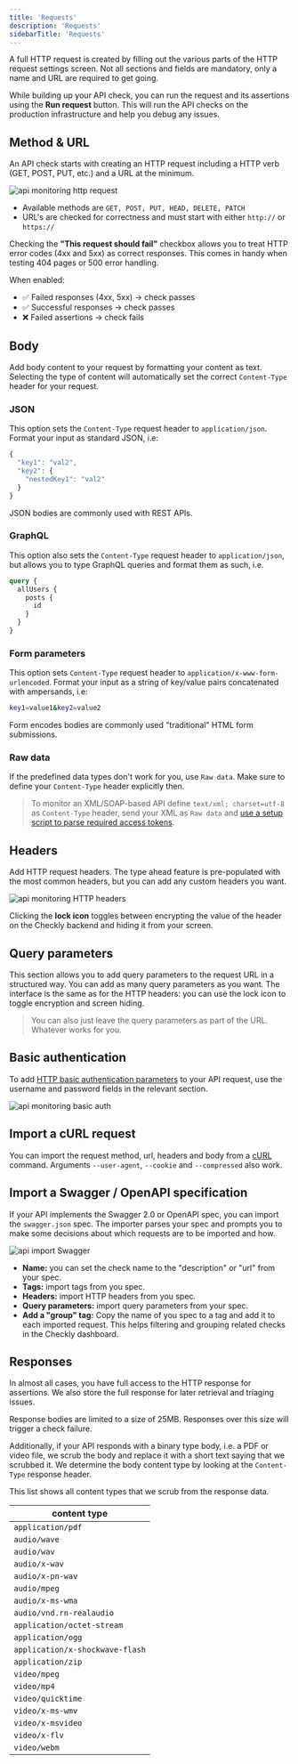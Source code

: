 ```yaml
---
title: 'Requests'
description: 'Requests'
sidebarTitle: 'Requests'
---
```




A full HTTP request is created by filling out the various parts of the HTTP request settings screen. Not all sections and fields
are mandatory, only a name and URL are required to get going.

While building up your API check, you can run the request and its assertions using the **Run request** button. This will run the
API checks on the production infrastructure and help you debug any issues.

## Method & URL

An API check starts with creating an HTTP request including a HTTP verb (GET, POST, PUT, etc.) and a URL at the minimum.

![api monitoring http request](/images/docs/images/api-checks/http-request-method.png)

- Available methods are `GET, POST, PUT, HEAD, DELETE, PATCH`
- URL's are checked for correctness and must start with either `http://` or `https://`

Checking the **"This request should fail"** checkbox allows you to treat HTTP error codes (4xx and 5xx) as correct responses. This comes in handy when testing 404 pages or 500 error handling.

When enabled:
  * ✅ Failed responses (4xx, 5xx) → check passes
  * ✅ Successful responses → check passes
  * ❌ Failed assertions → check fails

## Body

Add body content to your request by formatting your content as text. Selecting the type of content will automatically set the correct `Content-Type` header for your request.

### JSON

This option sets the `Content-Type` request header to `application/json`. Format your input as standard JSON, i.e:

```js
{
  "key1": "val2",
  "key2": {
    "nestedKey1": "val2"
  }
}
```
JSON bodies are commonly used with REST APIs.

### GraphQL


This option also sets the `Content-Type` request header to `application/json`, but allows you to type GraphQL queries and
format them as such, i.e.

```graphql
query {
  allUsers {
    posts {
      id
    }
  }
}
```

### Form parameters

This option sets `Content-Type` request header to `application/x-www-form-urlencoded`. Format your input as a string of key/value pairs concatenated with ampersands, i.e:

```bash
key1=value1&key2=value2
```
Form encodes bodies are commonly used "traditional" HTML form submissions.

### Raw data

If the predefined data types don't work for you, use `Raw data`. Make sure to define your `Content-Type` header explicitly then.

> To monitor an XML/SOAP-based API define `text/xml; charset=utf-8` as `Content-Type` header, send your XML as `Raw data` and [use a setup script to parse required access tokens](/docs/api-checks/setup-script-examples/#parse-xmlsoap-data).

## Headers

Add HTTP request headers. The type ahead feature is pre-populated with the most common headers, but you can add any custom headers you want.

![api monitoring HTTP headers](/images/docs/images/api-checks/http-request-headers.png)

Clicking the **lock icon** toggles between encrypting the value of the header on the Checkly backend and hiding it from your screen.

## Query parameters

This section allows you to add query parameters to the request URL in a structured way. You can add as many query parameters as you want. The interface is the same as for the HTTP headers: you can use the lock icon to toggle encryption and screen hiding.

> You can also just leave the query parameters as part of the URL. Whatever works for you.

## Basic authentication

To add [HTTP basic authentication parameters](https://developer.mozilla.org/en-US/docs/Web/HTTP/Authentication) to your API
request, use the username and password fields in the relevant section.

![api monitoring basic auth](/images/docs/images/api-checks/http-request-auth.png)

## Import a cURL request

You can import the request method, url, headers and body from a [cURL](https://curl.haxx.se/) command.
Arguments `--user-agent`, `--cookie` and `--compressed` also work.

## Import a Swagger / OpenAPI specification

If your API implements the Swagger 2.0 or OpenAPI spec, you can import the `swagger.json` spec. The importer
parses your spec and prompts you to make some decisions about which requests are to be imported and how.

![api import Swagger](/images/docs/images/api-checks/swagger-import-wizard.png)

- **Name:** you can set the check name to the "description" or "url" from your spec.
- **Tags:** import tags from you spec.
- **Headers:** import HTTP headers from you spec.
- **Query parameters:** import query parameters from your spec.
- **Add a "group" tag:** Copy the name of you spec to a tag and add it to each imported request. This helps
filtering and grouping related checks in the Checkly dashboard.

## Responses

In almost all cases, you have full access to the HTTP response for assertions. We also store the full response
for later retrieval and triaging issues.

Response bodies are limited to a size of 25MB. Responses over this size will trigger a check failure.

Additionally, if your API responds with a binary type body, i.e. a PDF or video file, we scrub the body and replace
it with a short text saying that we scrubbed it. We determine the body content type by looking at the `Content-Type`
response header.

This list shows all content types that we scrub from the response data.

| content type |
| ------------- |
|`application/pdf`|
|`audio/wave`|
|`audio/wav`|
|`audio/x-wav`|
|`audio/x-pn-wav`|
|`audio/mpeg`|
|`audio/x-ms-wma`|
|`audio/vnd.rn-realaudio`|
|`application/octet-stream`|
|`application/ogg`|
|`application/x-shockwave-flash`|
|`application/zip`|
|`video/mpeg`|
|`video/mp4`|
|`video/quicktime`|
|`video/x-ms-wmv`|
|`video/x-msvideo`|
|`video/x-flv`|
|`video/webm`|

